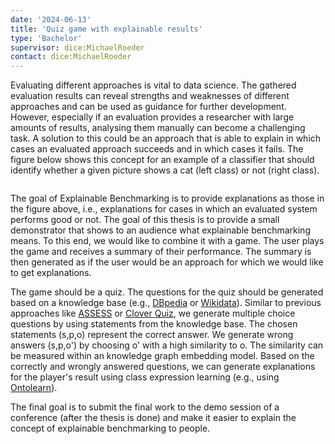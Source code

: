```yaml
---
date: '2024-06-13'
title: 'Quiz game with explainable results'
type: 'Bachelor'
supervisor: dice:MichaelRoeder
contact: dice:MichaelRoeder
---
```


Evaluating different approaches is vital to data science. The gathered evaluation results can reveal strengths and weaknesses of different approaches and can be used as guidance for further development. However, especially if an evaluation provides a researcher with large amounts of results, analysing them manually can become a challenging task. A solution to this could be an approach that is able to explain in which cases an evaluated approach succeeds and in which cases it fails. The figure below shows this concept for an example of a classifier that should identify whether a given picture shows a cat (left class) or not (right class).

<Image filename="expl-benchmarking-cat-dog-example.png" />

The goal of Explainable Benchmarking is to provide explanations as those in the figure above, i.e., explanations for cases in which an evaluated system performs good or not. The goal of this thesis is to provide a small demonstrator that shows to an audience what explainable benchmarking means. To this end, we would like to combine it with a game. The user plays the game and receives a summary of their performance. The summary is then generated as if the user would be an approach for which we would like to get explanations.

The game should be a quiz. The questions for the quiz should be generated based on a knowledge base (e.g., [DBpedia](https://dbpedia.org) or [Wikidata](https://wikidata.org)). Similar to previous approaches like [ASSESS](https://github.com/dice-group/ASSESS) or [Clover Quiz](https://content.iospress.com/articles/semantic-web/sw326), we generate multiple choice questions by using statements from the knowledge base. The chosen statements (s,p,o) represent the correct answer. We generate wrong answers (s,p,o') by choosing o' with a high similarity to o. The similarity can be measured within an knowledge graph embedding model. Based on the correctly and wrongly answered questions, we can generate explanations for the player's result using class expression learning (e.g., using [Ontolearn](https://github.com/dice-group/Ontolearn)).

The final goal is to submit the final work to the demo session of a conference (after the thesis is done) and make it easier to explain the concept of explainable benchmarking to people.
